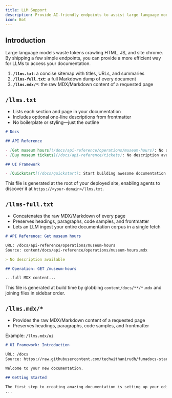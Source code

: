 ```yaml
---
title: LLM Support
description: Provide AI-friendly endpoints to assist large language models
icon: Bot
---
```


## Introduction

Large language models waste tokens crawling HTML, JS, and site chrome. By shipping a few simple endpoints, you can provide a more efficient way for LLMs to access your documentation.

1. **`/llms.txt`**: a concise sitemap with titles, URLs, and summaries
2. **`/llms-full.txt`**: a full Markdown dump of every document
3. **`/llms.mdx/*`**: the raw MDX/Markdown content of a requested page

## `/llms.txt`

- Lists each section and page in your documentation
- Includes optional one-line descriptions from frontmatter
- No boilerplate or styling—just the outline

```md
# Docs

## API Reference

- [Get museum hours](/docs/api-reference/operations/museum-hours): No description available
- [Buy museum tickets](/docs/api-reference/tickets): No description available

## UI Framework

- [Quickstart](/docs/quickstart): Start building awesome documentation in under 5 minutes
```

This file is generated at the root of your deployed site, enabling agents to discover it at `https://<your-domain>/llms.txt`.

## `/llms-full.txt`

- Concatenates the raw MDX/Markdown of every page
- Preserves headings, paragraphs, code samples, and frontmatter
- Lets an LLM ingest your entire documentation corpus in a single fetch

```md
# API Reference: Get museum hours

URL: /docs/api-reference/operations/museum-hours
Source: content/docs/api-reference/operations/museum-hours.mdx

> No description available

## Operation: GET /museum-hours

...full MDX content...
```

This file is generated at build time by globbing `content/docs/**/*.mdx` and joining files in sidebar order.

## `/llms.mdx/*`

- Provides the raw MDX/Markdown content of a requested page
- Preserves headings, paragraphs, code samples, and frontmatter

Example: `/llms.mdx/ui`

```md
# UI Framework: Introduction

URL: /docs
Source: https://raw.githubusercontent.com/techwithanirudh/fumadocs-starter/main/content/docs/index.mdx

Welcome to your new documentation.

## Getting Started

The first step to creating amazing documentation is setting up your editing environment.
...
```
